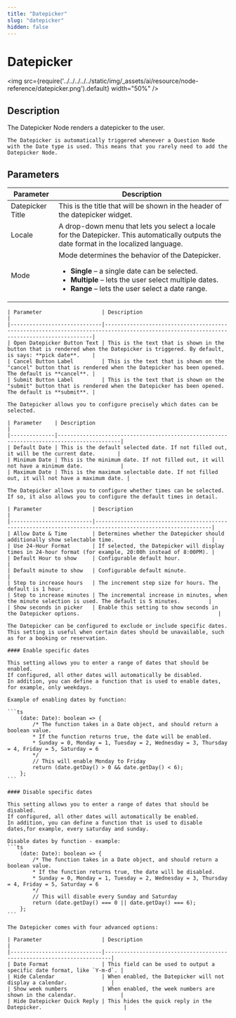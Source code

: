 ```yaml
---
title: "Datepicker" 
slug: "datepicker"
hidden: false 
---
```



# Datepicker

<img src={require('../../../../../static/img/_assets/ai/resource/node-reference/datepicker.png').default} width="50%" />

## Description

The Datepicker Node renders a datepicker to the user.

<CollapsibleSection title="Automatically Triggered by Question Nodes">

    The Datepicker is automatically triggered whenever a Question Node with the Date type is used. This means that you rarely need to add the Datepicker Node. 

</CollapsibleSection>


## Parameters

| Parameter        | Description                                                                                                                                                                                                                      |
|------------------|----------------------------------------------------------------------------------------------------------------------------------------------------------------------------------------------------------------------------------|
| Datepicker Title | This is the title that will be shown in the header of the datepicker widget.                                                                                                                                                     |
| Locale           | A drop-down menu that lets you select a locale for the Datepicker. This automatically outputs the date format in the localized language.                                                                                         |
| Mode             | Mode determines the behavior of the Datepicker. <ul><li>**Single** – a single date can be selected.</li><li>**Multiple** – lets the user select multiple dates.</li><li>**Range** – lets the user select a date range.</li></ul> |

<CollapsibleSection title="Button Texts">

    | Parameter                   | Description                                                                                                                            |
    |-----------------------------|----------------------------------------------------------------------------------------------------------------------------------------|
    | Open Datepicker Button Text | This is the text that is shown in the button that is rendered when the Datepicker is triggered. By default, is says: **pick date**.    |
    | Cancel Button Label         | This is the text that is shown on the "cancel" button that is rendered when the Datepicker has been opened. The default is **cancel**. |
    | Submit Button Label         | This is the text that is shown on the "submit" button that is rendered when the Datepicker has been opened. The default is **submit**. |

</CollapsibleSection>


<CollapsibleSection title="Date Settings">

    The Datepicker allows you to configure precisely which dates can be selected.

    | Parameter    | Description                                                                              |
    |--------------|------------------------------------------------------------------------------------------|
    | Default Date | This is the default selected date. If not filled out, it will be the current date.       |
    | Minimum Date | This is the minimum date. If not filled out, it will not have a minimum date.            |
    | Maximum Date | This is the maximum selectable date. If not filled out, it will not have a maximum date. |

</CollapsibleSection>


<CollapsibleSection title="Time settings">

    The Datepicker allows you to configure whether times can be selected. If so, it also allows you to configure the default times in detail.

    | Parameter                | Description                                                                                               |
    |--------------------------|-----------------------------------------------------------------------------------------------------------|
    | Allow Date & Time        | Determines whether the Datepicker should additionally show selectable time.                               |
    | Use 24-Hour Format       | If selected, the Datepicker will display times in 24-hour format (for example, 20:00h instead of 8:00PM). |
    | Default Hour to show     | Configurable default hour.                                                                                |
    | Default minute to show   | Configurable default minute.                                                                              |
    | Step to increase hours   | The increment step size for hours. The default is 1 hour.                                                 |
    | Step to increase minutes | The incremental increase in minutes, when the minute selection is used. The default is 5 minutes.         |
    | Show seconds in picker   | Enable this setting to show seconds in the Datepicker options.                                            |

</CollapsibleSection>


<CollapsibleSection title="Enable/Disable Dates">

    The Datepicker can be configured to exclude or include specific dates. 
    This setting is useful when certain dates should be unavailable, such as for a booking or reservation.

    #### Enable specific dates

    This setting allows you to enter a range of dates that should be enabled.
    If configured, all other dates will automatically be disabled.
    In addition, you can define a function that is used to enable dates, for example, only weekdays.

    Example of enabling dates by function:

    ```ts
        (date: Date): boolean => {
            /* The function takes in a Date object, and should return a boolean value.
            * If the function returns true, the date will be enabled.
            * Sunday = 0, Monday = 1, Tuesday = 2, Wednesday = 3, Thursday = 4, Friday = 5, Saturday = 6	 
            */ 	
            // This will enable Monday to Friday
            return (date.getDay() > 0 && date.getDay() < 6);
        };
    ```

    #### Disable specific dates

    This setting allows you to enter a range of dates that should be disabled.
    If configured, all other dates will automatically be enabled.
    In addition, you can define a function that is used to disable dates,for example, every saturday and sunday.

    Disable dates by function - example:
    ```ts
        (date: Date): boolean => {
            /* The function takes in a Date object, and should return a boolean value.
            * If the function returns true, the date will be disabled.
            * Sunday = 0, Monday = 1, Tuesday = 2, Wednesday = 3, Thursday = 4, Friday = 5, Saturday = 6	 
            */ 	
            // This will disable every Sunday and Saturday
            return (date.getDay() === 0 || date.getDay() === 6);
        };
    ```

</CollapsibleSection>


<CollapsibleSection title="Advanced Options">

    The Datepicker comes with four advanced options:

    | Parameter                   | Description                                                            |
    |-----------------------------|------------------------------------------------------------------------|
    | Date Format                 | This field can be used to output a specific date format, like `Y-m-d`. |
    | Hide Calendar               | When enabled, the Datepicker will not display a calendar.              |
    | Show week numbers           | When enabled, the week numbers are shown in the calendar.              |
    | Hide Datepicker Quick Reply | This hides the quick reply in the Datepicker.                          |

</CollapsibleSection>

